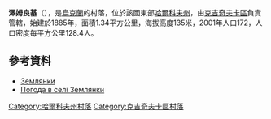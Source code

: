 {{coord|49|11|56|N|35|38|11|E|scale:100000_region:UA|display=title}}

'''澤姆良基'''（{{lang-uk|Землянки}}），是[[烏克蘭|烏克蘭]]的村落，位於該國東部[[哈爾科夫州|哈爾科夫州]]，由[[克吉奇夫卡區|克吉奇夫卡區]]負責管轄，始建於1885年，面積1.34平方公里，海拔高度135米，2001年人口172，人口密度每平方公里128.4人。

==參考資料==
* [http://w1.c1.rada.gov.ua/pls/z7502/A005?rdat1=09.01.2009&rf7571=33317 Землянки]
* [http://weather.in.ua/ua/har'kovskaja/8989 Погода в селі Землянки] {{Wayback|url=http://weather.in.ua/ua/har%27kovskaja/8989 |date=20160323025206 }}

{{DEFAULTSORT:Землянки}}
[[Category:哈爾科夫州村落|Category:哈爾科夫州村落]]
[[Category:克吉奇夫卡區村落|Category:克吉奇夫卡區村落]]


{{Kharkiv-geo-stub}}